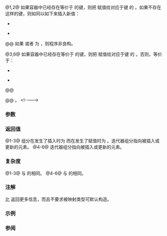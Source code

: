 {{cpp/container/flat_map/title|insert_or_assign}}
{{cpp/container/flat_map/navbar}}
{{dcl begin}}
{{dcl|num=1|since=c++23|
template&lt; class M &gt;
std::pair&lt;iterator, bool&gt; insert_or_assign( const key_type&amp; k, M&amp;&amp; obj );
}}
{{dcl|num=2|since=c++23|
template&lt; class M &gt;
std::pair&lt;iterator, bool&gt; insert_or_assign( key_type&amp;&amp; k, M&amp;&amp; obj );
}}
{{dcla|num=3|since=c++23|
template&lt; class K, class M &gt;
std::pair&lt;iterator, bool&gt; insert_or_assign( K&amp;&amp; k, M&amp;&amp; obj );
}}
{{dcl|num=4|since=c++23|
template&lt; class M &gt;
iterator insert_or_assign( const_iterator hint, const key_type&amp; k, M&amp;&amp; obj );
}}
{{dcl|num=5|since=c++23|
template&lt; class M &gt;
iterator insert_or_assign( const_iterator hint, key_type&amp;&amp; k, M&amp;&amp; obj );
}}
{{dcla|num=6|since=c++23|
template&lt; class K, class M &gt;
iterator insert_or_assign( const_iterator hint, K&amp;&amp; k, M&amp;&amp; obj );
}}
{{dcl end}}

@1,2@ 如果容器中已经存在等价于 {{c|k}} 的键，则把 {{c|std::forward&lt;M&gt;(obj)}} 赋值给对应于键 {{c|k}} 的 {{rlpt|/#成员类型|mapped_type}}。如果不存在这样的键，则如同以如下来插入新值：
* {{v|1,2}} {{c|try_emplace(std::forward&lt;decltype(k)&gt;(k), std::forward&lt;M&gt;(obj))}}
* {{v|4,5}} {{c|try_emplace(hint, std::forward&lt;decltype(k)&gt;(k), std::forward&lt;M&gt;(obj))}}

@@ 如果 {{c|std::is_assignable_v&lt;mapped_type&amp;, M&gt;}} 或者 {{c|std::is_constructible_v&lt;mapped_type, M&gt;}} 为 {{c|false}}，则程序非良构。

@3,6@ 如果容器中已经存在等价于 {{c|k}} 的键，则把 {{c|std::forward&lt;M&gt;(obj)}} 赋值给对应于键 {{c|k}} 的 {{rlpt|/#成员类型|mapped_type}}。否则，等价于：
* {{v|3}} {{c|try_emplace(std::forward&lt;K&gt;(k), std::forward&lt;M&gt;(obj))}}
* {{v|6}} {{c|try_emplace(hint, std::forward&lt;K&gt;(k), std::forward&lt;M&gt;(obj))}}

@@ {{cpp/precondition|1=从 {{c|k}} 转换为 {{tt|key_type}} 必然构造一个对象 {{c|u}}，使得 {{c|1=find(k) == find(u)}} 为 {{c|true}}。}}

@@ {{cpp/enable if|：
* 限定标识 {{tt|Compare::is_transparent}} 有效且代表一个类型。
* {{c|std::is_constructible_v&lt;key_type, K&gt;}} 为 {{c|true}}。
* {{c|std::is_assignable_v&lt;mapped_type&amp;, M&gt;}} 为 {{c|true}}。
* {{c|std::is_constructible_v&lt;mapped_type, M&gt;}} 为 {{c|true}}。
|plural=yes}}。
&lt;!----&gt;
{{cpp/container/note iterator invalidation|flat_map|insert_or_assign}}

===参数===
{{par begin}}
{{par|k|用于查找也用于未找到时进行插入的键}}
{{par|hint|指向将要在其之前插入新元素的位置的迭代器}}
{{par|obj|要插入或赋值的值}}
{{par end}}

===返回值===
@1-3@ {{c/core|bool}} 组分在发生了插入时为 {{c|true}} 而在发生了赋值时为 {{c|false}}。迭代器组分指向被插入或更新的元素。
@4-6@ 迭代器组分指向被插入或更新的元素。

===复杂度===
@1-3@ 与 {{rlpt|emplace}} 的相同。
@4-6@ 与 {{rlpt|emplace_hint}} 的相同。

===注解===
{{tt|insert_or_assign}} 比 {{rlpt|operator_at|operator}}{{c/core|[]}} 返回更多信息，而且不要求被映射类型可默认构造。

===示例===
{{example
|code=
#include &lt;flat_map&gt;
#include &lt;iostream&gt;
#include &lt;string&gt;

void print_node(const auto&amp; node)
{
    std::cout &lt;&lt; '[' &lt;&lt; node.first &lt;&lt; "] = " &lt;&lt; node.second &lt;&lt; '\n';
}

void print_result(auto const&amp; pair)
{
    std::cout &lt;&lt; (pair.second ? "插入: " : "赋值: ");
    print_node(*pair.first);
}

int main()
{
    std::flat_map&lt;std::string, std::string&gt; map;

    print_result(map.insert_or_assign("a", "apple"));
    print_result(map.insert_or_assign("b", "banana"));
    print_result(map.insert_or_assign("c", "cherry"));
    print_result(map.insert_or_assign("c", "clementine"));

    for (const auto&amp; node : map)
        print_node(node);
}
|output=
插入: [a] = apple
插入: [b] = banana
插入: [c] = cherry
赋值: [c] = clementine
[a] = apple
[b] = banana
[c] = clementine
}}

===参阅===
{{dsc begin}}
{{dsc inc|cpp/container/dsc operator_at|flat_map}}
{{dsc inc|cpp/container/dsc at|flat_map}}
{{dsc inc|cpp/container/dsc insert|flat_map}}
{{dsc inc|cpp/container/dsc emplace|flat_map}}
{{dsc inc|cpp/container/dsc try_emplace|flat_map}}
{{dsc end}}

{{langlinks|de|en|es|fr|it|ja|pt|ru}}